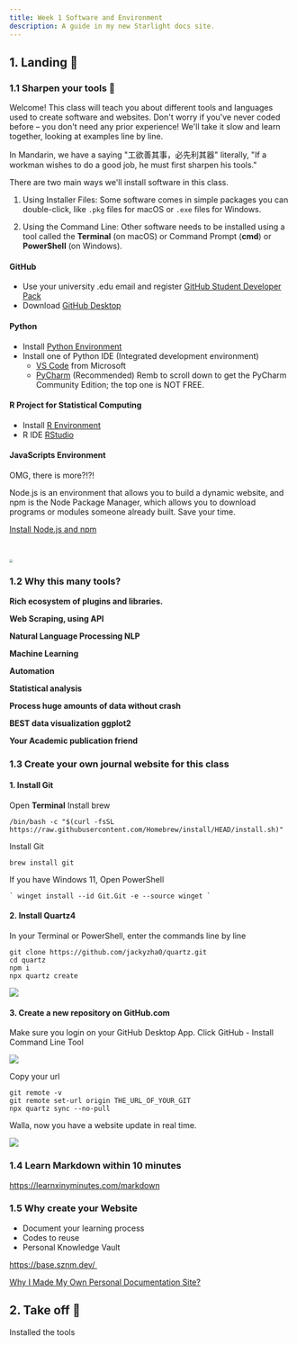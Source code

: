 ```yaml
---
title: Week 1 Software and Environment
description: A guide in my new Starlight docs site.
---
```

## 1. Landing 🛬

### 1.1 Sharpen your tools 🧰

Welcome! This class will teach you about different tools and languages used to create software and websites. Don't worry if you've never coded before – you don't need any prior experience! We'll take it slow and learn together, looking at examples line by line.

In Mandarin, we have a saying "工欲善其事，必先利其器" literally, "If a workman wishes to do a good job, he must first sharpen his tools."

There are two main ways we'll install software in this class.

1. Using Installer Files: Some software comes in simple packages you can double-click, like `.pkg` files for macOS or `.exe` files for Windows.

2. Using the Command Line: Other software needs to be installed using a tool called the **Terminal** (on macOS) or Command Prompt (**cmd**) or **PowerShell** (on Windows).

#### GitHub

- Use your university .edu email and register <a href="https://education.github.com/pack" target="_blank">GitHub Student Developer Pack</a>
- Download <a href="https://github.com/apps/desktop" target="_blank">GitHub Desktop</a> 

#### Python

- Install <a href="https://www.python.org/downloads/" target="_blank">Python Environment</a>
- Install one of Python IDE (Integrated development environment)
  - <a href="https://code.visualstudio.com/" target="_blank">VS Code</a> from Microsoft
  - <a href="https://www.jetbrains.com/pycharm/download" target="_blank">PyCharm</a> (Recommended) Remb to scroll down to get the PyCharm Community Edition; the top one is NOT FREE. 

#### R Project for Statistical Computing

- Install <a href="https://cran.wustl.edu/" target="_blank">R Environment</a>
- R IDE <a href="https://posit.co/download/rstudio-desktop/" target="_blank">RStudio</a>

#### JavaScripts Environment

OMG, there is more?!?!

Node.js is an environment that allows you to build a dynamic website, and npm is the Node Package Manager, which allows you to download programs or modules someone already built. Save your time. 

<a href="https://nodejs.org/en/download/" target="_blank">Install Node.js and npm</a>  

&nbsp;

<img src="https://raw.githubusercontent.com/irwinchyi/imgbed/master/img202504081656477.png" style="zoom:40%;" />

### 1.2 Why this many tools?



<CardGrid>
  <Card title="Python is better">

**Rich ecosystem of plugins and libraries.**  

**Web Scraping, using API**

**Natural Language Processing NLP**

**Machine Learning**

**Automation**

</Card>
  <Card title="R is better">

**Statistical analysis**

**Process huge amounts of data without crash**

**BEST data visualization ggplot2**

**Your Academic publication friend**

  </Card>
</CardGrid>

### 1.3 Create your own journal website for this class


#### 1. Install Git

<Tabs>
  <TabItem label="macOS">

Open **Terminal** Install brew

```
/bin/bash -c "$(curl -fsSL https://raw.githubusercontent.com/Homebrew/install/HEAD/install.sh)"
```

Install Git

```
brew install git
```

</TabItem>
  <TabItem label="Windows">

If you have Windows 11, Open PowerShell

```
` winget install --id Git.Git -e --source winget `
```

</TabItem>
</Tabs>

#### 2. Install Quartz4

In your Terminal or PowerShell, enter the commands line by line

```
git clone https://github.com/jackyzha0/quartz.git
cd quartz
npm i
npx quartz create
```

![](https://raw.githubusercontent.com/irwinchyi/imgbed/master/imgCleanShot%202025-04-08%20at%2017.23.04%402x.jpg)

#### 3. Create a new repository on GitHub.com

Make sure you login on your GitHub Desktop App. Click GitHub - Install Command Line Tool

![](https://raw.githubusercontent.com/irwinchyi/imgbed/master/img202504081725856.png)

Copy your url

```
git remote -v
git remote set-url origin THE_URL_OF_YOUR_GIT
npx quartz sync --no-pull
```

Walla, now you have a website update in real time. 

![](https://raw.githubusercontent.com/irwinchyi/imgbed/master/img202504081925323.png)

### 1.4 Learn Markdown within 10 minutes

<a href="https://learnxinyminutes.com/markdown/" target="_blank">https://learnxinyminutes.com/markdown</a>

### 1.5 Why create your Website

- Document your learning process
- Codes to reuse
- Personal Knowledge Vault

<a href="https://base.sznm.dev/" target="_blank">https://base.sznm.dev/ </a> &nbsp;

<a href="https://dev.to/yehezkielgunawan/why-i-made-my-own-personal-documentation-site-2gmb" target="_blank">Why I Made My Own Personal Documentation Site?</a>

## 2. Take off 🛫 


Installed the tools

<Checkbox label='Python Envir' />&nbsp;

<Checkbox label='Python IDE' />&nbsp;

<Checkbox label='R Envir' />&nbsp;

<Checkbox label='RStudio' />&nbsp;

<Checkbox label='Create GitHub Account' />&nbsp;

<Checkbox label='GitHub Desktop' />&nbsp;

<Checkbox label='Node.js and npm' />&nbsp;

<Checkbox label='Create my own Quartz 4 Website' />&nbsp;

<Checkbox label='Share your link with classmate' />